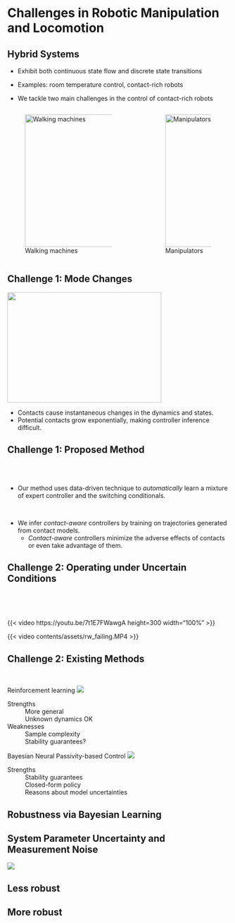 # Challenges in Robotic Manipulation and Locomotion {visibility="uncounted"}
<!-- ###################################################################### -->


## Hybrid Systems

:::{.fragment .fade-in fragment-index=0}
* Exhibit both continuous state flow and discrete state transitions
:::
:::{.fragment .fade-in fragment-index=1}
* Examples: room temperature control, contact-rich robots
:::
:::{.fragment .fade-in fragment-index=3}
* We tackle two main challenges in the control of contact-rich robots
:::
:::{.fragment .fade-in fragment-index=2}
:::: {.columns}
:::{.column  width="60%"}
![Walking machines](contents/assets/walking_model.png){fig-align="center" width="500" height="300"}
:::
:::{.column  width="0%"}
:::
:::{.column  width="40%"}
![Manipulators](contents/assets/manipulator.jpg){fig-align="center" width="300" height="300"}
:::
::::
:::


## Challenge 1: Mode Changes
<!-- ###################################################################### -->


:::{.fragment fragment-index=0}
![](contents/assets/nhcm.png){fig-align="center" width="350" height="250"}
:::

:::{.fragment fragment-index=1}
* Contacts cause instantaneous changes in the dynamics and states.
* Potential contacts grow exponentially, making controller inference difficult.
:::


## Challenge 1: Proposed Method
<br/>
<br/>

* Our method uses data-driven technique to *automatically* learn a mixture of
expert controller and the switching conditionals.

<br/>

* We infer *contact-aware* controllers by training on trajectories generated
from contact models.
    + *Contact-aware* controllers minimize the adverse effects of contacts or
    even take advantage of them.

## Challenge 2: Operating under Uncertain Conditions

<br/>

<br/>

::: {layout="[100, 100]"}
{{< video https://youtu.be/7t1E7FWawgA 
   height=300 width="100%" >}}

{{< video contents/assets/rw_failing.MP4 >}}
:::


<!-- {{< video "contents/assets/rw_even.mp4" >}} -->

<!-- ## {background-video="contents/assets/rw_failing.MP4" background-size="contain" background-video-muted="true"} -->


## Challenge 2: Existing Methods {.smaller transition="fade"}

<br/>

:::: {.fragment .semi-fade-out fragment-index=1}
::: {layout="[100,-5,60]" layout-valign="center"}
Reinforcement learning
![](contents/assets/rl-outline.svg)

Strengths
: 
More general \
Unknown dynamics OK

Weaknesses
: 
Sample complexity \
Stability guarantees?
:::
::::

:::: {.fragment  fragment-index=1}
::: {layout="[100,-5,60]" layout-valign="center"}
Bayesian Neural Passivity-based Control
![](contents/assets/pbc-ml-outline.svg)

Strengths
: 
Stability guarantees \
Closed-form policy \
Reasons about model uncertainties \

:::
::::




## Robustness via Bayesian Learning

::: {.callout-tip}
## System Parameter Uncertainty and Measurement Noise
![](contents/assets/regular-vs-bayesian.svg){fig-align="center"}
:::

:::: {layout-ncol="2"}

::: {.callout}
## Less robust
:::

::: {.callout}
## More robust
:::

::::
